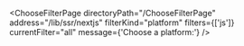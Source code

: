 

<ChooseFilterPage
  directoryPath="/ChooseFilterPage"
  address="/lib/ssr/nextjs"
  filterKind="platform"
  filters={['js']}
  currentFilter="all"
  message={'Choose a platform:'}
/>
